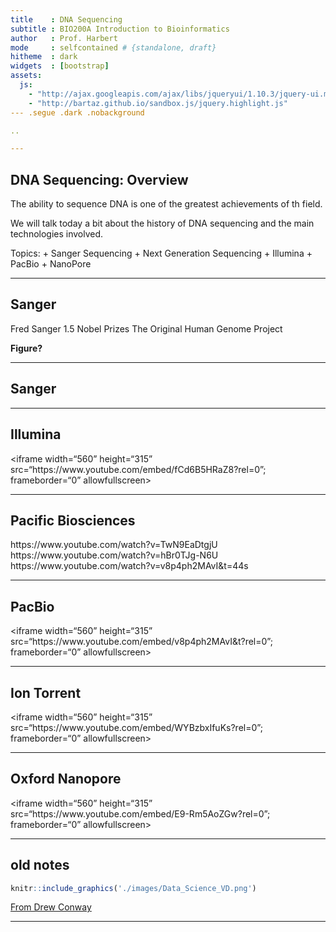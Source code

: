 ```yaml
---
title    : DNA Sequencing
subtitle : BIO200A Introduction to Bioinformatics
author   : Prof. Harbert
mode     : selfcontained # {standalone, draft}
hitheme  : dark
widgets  : [bootstrap]
assets:
  js:
    - "http://ajax.googleapis.com/ajax/libs/jqueryui/1.10.3/jquery-ui.min.js"
    - "http://bartaz.github.io/sandbox.js/jquery.highlight.js"
--- .segue .dark .nobackground

..

---
```


## DNA Sequencing: Overview

The ability to sequence DNA is one of the greatest achievements of th field. 

We will talk today a bit about the history of DNA sequencing and the main technologies involved.

Topics:
+ Sanger Sequencing 
+ Next Generation Sequencing
+ Illumina
+ PacBio
+ NanoPore



--- 

## Sanger

Fred Sanger
1.5 Nobel Prizes
The Original Human Genome Project 

**Figure?**

---

## Sanger


---


## Illumina

<div align="center">
<iframe width="560" height="315" src="https://www.youtube.com/embed/fCd6B5HRaZ8?rel=0"; frameborder="0" allowfullscreen></iframe>
</div>

---

## Pacific Biosciences

https://www.youtube.com/watch?v=TwN9EaDtgjU
https://www.youtube.com/watch?v=hBr0TJg-N6U
https://www.youtube.com/watch?v=v8p4ph2MAvI&t=44s

---

## PacBio
<div align="center">
<iframe width="560" height="315" src="https://www.youtube.com/embed/v8p4ph2MAvI&t?rel=0"; frameborder="0" allowfullscreen></iframe>
</div>

---

## Ion Torrent

<div align="center">
<iframe width="560" height="315" src="https://www.youtube.com/embed/WYBzbxIfuKs?rel=0"; frameborder="0" allowfullscreen></iframe>
</div>

---

## Oxford Nanopore

<div align="center">
<iframe width="560" height="315" src="https://www.youtube.com/embed/E9-Rm5AoZGw?rel=0"; frameborder="0" allowfullscreen></iframe>
</div>

---


## old notes
 
```r
knitr::include_graphics('./images/Data_Science_VD.png')
```



  [From Drew Conway](http://drewconway.com/zia/2013/3/26/the-data-science-venn-diagram)

---
